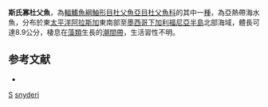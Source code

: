 {{Speciesbox
| taxon = Ocynectes snyderi
| binomial_authority = [[Greeley|Greeley]], 1898
| status = NE
| status_system = IUCN3.1
| synonyms = *''Oligocottus snydery'', Greeley, 1898
}}
'''斯氏寡杜父魚'''，為[[輻鰭魚綱|輻鰭魚綱]][[鮋形目|鮋形目]][[杜父魚亞目|杜父魚亞目]][[杜父魚科|杜父魚科]]的其中一[[種|種]]，為亞熱帶海水魚，分布於東[[太平洋|太平洋]][[阿拉斯加|阿拉斯加]]東南部至[[墨西哥|墨西哥]][[下加利福尼亞半島|下加利福尼亞半島]]北部海域，體長可達8.9公分，棲息在[[藻類|藻類]]生長的[[潮間帶|潮間帶]]，生活習性不明。

==参考文献==
*{{FishBase species|genus=Ocynectes|species=snyderi|year=2014|month=5}}

{{Scorpaeniformes-stub}}
{{Taxonbar}}
[[Category:1898年描述的鱼类|S]]
[[Category:寡杜父魚屬|snyderi]]